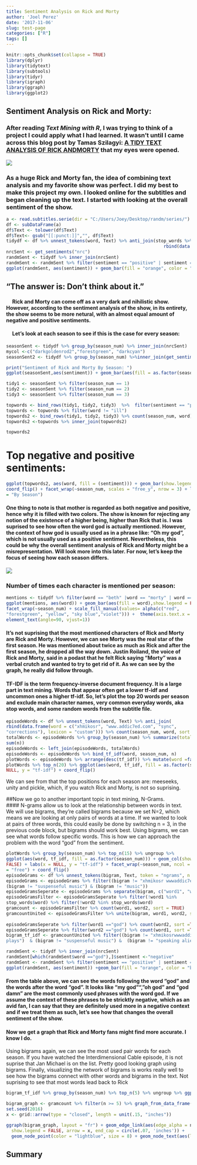 ```yaml
---
title: Sentiment Analysis on Rick and Morty
author: 'Joel Perez'
date: '2017-11-06'
slug: test-page
categories: ["R"]
tags: []
---
```



```r
knitr::opts_chunk$set(collapse = TRUE)
library(dplyr) 
library(tidytext) 
library(subtools) 
library(tidyr)
library(igraph) 
library(ggraph) 
library(ggplot2) 
```

## **Sentiment Analysis on Rick and Morty**:  
### After reading *Text Mining with R*, I was trying to think of a project I could apply what I had learned. It wasn't until I came across this blog post by Tamas Szilagyi:  [A TIDY TEXT ANALYSIS OF RICK ANDMORTY](http://tamaszilagyi.com/blog/a-tidy-text-analysis-of-rick-and-morty/)  that my eyes were opened. 
  
<div style="width:300px; height=200px">
![](rick-and-morty.jpg)
</div>
  
### As a huge Rick and Morty fan, the idea of combining text analysis and my favorite show was perfect. I did my best to make this project my own. I looked online for the subtitles and began cleaning up the text. I started with looking at the overall sentiment of the show.  
```r

a <- read.subtitles.serie(dir = "C:/Users/Joey/Desktop/randm/series/")
df <- subDataFrame(a) 
df$Text <- tolower(df$Text) 
df$Text<- gsub("[[:punct:]]","", df$Text)
tidydf <- df %>% unnest_tokens(word, Text) %>% anti_join(stop_words %>% 
                                                            rbind(data.frame(word=c("xhmikosr","www.addic7ed.com","sync","corrections"),lexicon = "custom")))
nrcSent <- get_sentiments("nrc")
randmSent <- tidydf %>% inner_join(nrcSent)
randmSent <- randmSent %>% filter(sentiment == "positive" | sentiment == "negative")
ggplot(randmSent, aes(sentiment)) + geom_bar(fill = "orange", color = "black")
```    

## **"The answer is: Don't think about it."**  
#### &nbsp;&nbsp;&nbsp;&nbsp; Rick and Morty can come off as a very dark and nihilistic show. However, according to the sentiment analysis of the show, in its entirety, the show seems to be more netural, with an almost equal amount of negative and positive sentiments.  
####  &nbsp;&nbsp;&nbsp;&nbsp; Let's look at each season to see if this is the case for every season:  


```r
seasonSent <- tidydf %>% group_by(season_num) %>% inner_join(nrcSent)
mycol <-c("darkgoldenrod2","forestgreen", "darkcyan")
seasonSent2 <- tidydf %>% group_by(season_num) %>%inner_join(get_sentiments("bing"))

print("Sentiment of Rick and Morty By Season: ") 
ggplot(seasonSent,aes(sentiment)) + geom_bar(aes(fill = as.factor(season_num)), show.legend =FALSE)+ facet_wrap(~season_num) + scale_fill_manual(values= mycol) +theme(axis.text.x = element_text(angle=90, vjust=1))

tidy1 <- seasonSent %>% filter(season_num == 1)
tidy2 <- seasonSent %>% filter(season_num == 2)
tidy3 <- seasonSent %>% filter(season_num == 3)

topwords <- bind_rows(tidy1, tidy2, tidy3)  %>%  filter(sentiment == "positive"| sentiment == "negative")
topwords <- topwords %>% filter(word != "ill")
topwords2 <- bind_rows(tidy1, tidy2, tidy3) %>% count(season_num, word) %>%filter(n > 50) %>% top_n(15)
topwords2 <-topwords %>% inner_join(topwords2)
```  

```r
topwords2
```  


# Top negative and positive sentiments:  
```r
ggplot(topwords2, aes(word, fill = (sentiment))) + geom_bar(show.legend = TRUE) +
coord_flip() + facet_wrap(~season_num, scales = "free_y", nrow = 3) + labs(title
= "By Season")
```  
#### One thing to note is that mother is regarded as both negative and positive, hence why it is filled with two colors. The show is known for rejecting any notion of the existence of a higher being, higher than Rick that is.  I was suprised to see how often the word god is actually mentioned. However, the context of how god is usually used as in a phrase like: "Oh my god", which is not usually used as a positive sentiment. Nevertheless, this could be why the overall sentiment analysis of Rick and Morty might be a misrepresentation. Will look more into this later. For now, let's keep the focus of seeing how each season differs.  
<div style="width:300px; height=200px">  ![](d68.gif)  </div>  

### Number of times each character is mentioned per season:   
```r
mentions <- tidydf %>% filter(word == "beth" |word == "morty" | word == "jerry" | word == "rick" | word == "summer")
ggplot(mentions, aes(word)) + geom_bar(aes(fill = word),show.legend = FALSE)+
facet_wrap(~season_num) + scale_fill_manual(values= alpha(c("red",
"forestgreen", "yellow", "sky blue","violet"))) +  theme(axis.text.x =
element_text(angle=90, vjust=1))
```  
  
#### It's not suprising that the most mentioned characters of Rick and Morty are Rick and Morty. However, we can see Morty was the real star of the first season. He was mentioned about twice as much as Rick and after the first season, he dropped all the way down. Justin Roiland, the voice of Rick and Morty, said in a podast that he felt Rick saying "Morty" was a verbal crutch and wanted to try to get rid of it. As we can see by the graph, he really did follow through.  

#### TF-IDF is the term frequency-inverse document frequency. It is a large part in text mining. Words that appear often get a lower tf-idf and uncommon ones a higher tf-idf. So, let's plot the top 20 words per season and exclude main character names, very common everyday words, aka stop words, and some random words from the subtitle file.    
```r

episodeWords <- df %>% unnest_tokens(word, Text) %>% anti_join(
rbind(data.frame(word = c("xhmikosr", "www.addic7ed.com", "sync",
"corrections"), lexicon = "custom"))) %>% count(season_num, word, sort = TRUE) %>% ungroup()
totalWords <- episodeWords %>% group_by(season_num) %>% summarize(total =
sum(n))
episodeWords <- left_join(episodeWords, totalWords)
episodeWords <- episodeWords %>% bind_tf_idf(word, season_num, n)
plotWords <- episodeWords %>% arrange(desc(tf_idf)) %>% mutate(word =factor(word, levels = rev(unique(word))))
plotWords %>% top_n(20) %>% ggplot(aes(word, tf_idf, fill = as.factor(season_num))) + geom_col() + labs(x=
NULL, y = "tf-idf") + coord_flip() 

```  
    
  We can see from that the top positions for each season are: meeseeks, unity and pickle, which, if you watch Rick and Morty, is not so suprising.  
  
  
##Now we go to another important topic in text mining, N-Grams.  
#### N-grams allow us to look at the relationship between words in text. We will use bigrams, they're called bigrams because we set N=2, which means we are looking at only pairs of words at a time. If we wanted to look at pairs of three words, this could easily be done by switching n = 3, in the previous code block, but bigrams should work best. Using bigrams, we can see what words follow specific words. This is how we can approach the problem with the word "god" from the sentiment. 
```r
plotWords %>% group_by(season_num) %>% top_n(15) %>% ungroup %>%
ggplot(aes(word, tf_idf, fill = as.factor(season_num))) + geom_col(show.legend =
FALSE) + labs(x = NULL, y = "tf-idf") + facet_wrap(~season_num, ncol = 1, scales
= "free") + coord_flip()
episodeGrams <- df %>% unnest_tokens(bigram, Text, token = "ngrams", n = 2)
episodeGrams <- episodeGrams %>% filter((bigram != "xhmikosr wwwaddic7edcom") &
(bigram != "suspenseful music") & (bigram != "music"))
episodeGramsSeperate <- episodeGrams %>% separate(bigram, c("word1", "word2"),sep = " ") 
episodeGramsFilter <- episodeGramsSeperate %>% filter(!word1 %in%
stop_words$word) %>% filter(!word2 %in% stop_words$word) 
gramcount <- episodeGramsFilter %>% count(word1, word2, sort = TRUE) 
gramcountUnited <- episodeGramsFilter %>% unite(bigram, word1, word2, sep = " ")
 
episodeGramsSeperate %>% filter(word1 =="god") %>% count(word2, sort =TRUE) %>% top_n(5)
episodeGramsSeperate %>% filter(word2 =="god") %>% count(word1, sort =TRUE) %>% top_n(5) 
bigram_tf_idf <- gramcountUnited %>% filter((bigram != "xhmikosrwwwaddic7edcom") & (bigram != "suspenseful music plays") & (bigram != "music
plays")  & (bigram != "suspenseful music") &  (bigram != "speaking alien language") & (bigram != "laughter")) %>% count(season_num, bigram) %>% bind_tf_idf(bigram, season_num, n)%>% arrange(desc(tf_idf))  
```  


```r
randmSent <- tidydf %>% inner_join(nrcSent)
randmSent[which(randmSent$word =="god"),]$sentiment <-"negative"
randmSent <- randmSent %>% filter(sentiment == "positive" | sentiment == "negative")
ggplot(randmSent, aes(sentiment)) +geom_bar(fill = "orange", color = "black")
```  
#### From the table above, we can see the words following the word "god" and the words after the word "god". It looks like "my god"", "oh god" and "god damn" are the most commonly used phrases with the word god. If we assume the context of these phrases to be stricktly negative, which as an avid fan, I can say that they are definitely used more in a negative context and if we treat them as such, let's see how that changes the overall sentiment of the show.  
#### Now we get a graph that Rick and Morty fans might find more accurate. I know I do.   
  
  
 Using bigrams again, we can see the most used pair words for each season. If you have watched the Interdimensional Cable episode, it is not suprise that Jan Michael is on the list. Pretty good looking graph using bigrams. Finally, visualizing the network of bigrams is works really well to see how the bigrams connect with other words and bigrams in the text. Not suprising to see that most words lead back to Rick 

```r
bigram_tf_idf %>% group_by(season_num) %>% top_n(5) %>% ungroup %>% ggplot(aes(bigram, tf_idf, fill = as.factor(season_num))) +geom_col(show.legend =  FALSE) + labs(x = NULL, y ="tf-idf") + facet_wrap(~season_num, ncol = 1, scales = "free") + coord_flip()

bigram_graph <- gramcount %>% filter(n >= 5) %>% graph_from_data_frame()
set.seed(2016)
x <- grid::arrow(type = "closed", length = unit(.15, "inches"))

ggraph(bigram_graph, layout = "fr") + geom_edge_link(aes(edge_alpha = n),
  show.legend = FALSE, arrow = x, end_cap = circle(.07, 'inches')) +
  geom_node_point(color = "lightblue", size = 8) + geom_node_text(aes(label =name), vjust = 1, hjust = 1) + theme_void()
```  
## **Summary**